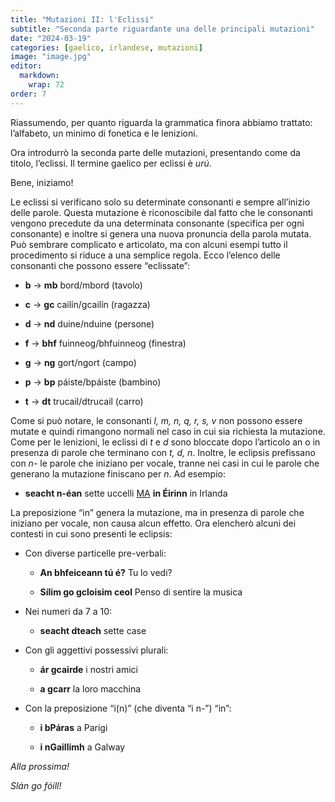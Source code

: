 ```yaml
---
title: "Mutazioni II: l'Eclissi"
subtitle: "Seconda parte riguardante una delle principali mutazioni"
date: "2024-03-19"
categories: [gaelico, irlandese, mutazioni]
image: "image.jpg"
editor: 
  markdown: 
    wrap: 72
order: 7
---
```


Riassumendo, per quanto riguarda la grammatica finora abbiamo trattato:
l'alfabeto, un minimo di fonetica e le lenizioni.

Ora introdurrò la seconda parte delle mutazioni, presentando come da
titolo, l'eclissi. Il termine gaelico per eclissi è *urú*.

Bene, iniziamo!

Le eclissi si verificano solo su determinate consonanti e sempre
all'inizio delle parole. Questa mutazione è riconoscibile dal fatto che
le consonanti vengono precedute da una determinata consonante (specifica
per ogni consonante) e inoltre si genera una nuova pronuncia della
parola mutata. Può sembrare complicato e articolato, ma con alcuni
esempi tutto il procedimento si riduce a una semplice regola. Ecco
l'elenco delle consonanti che possono essere "eclissate":

-   **b** -> **mb** bord/mbord (tavolo)

-   **c** -> **gc** cailín/gcailín (ragazza)

-   **d** -> **nd** duine/nduine (persone)

-   **f** -> **bhf** fuinneog/bhfuinneog (finestra)

-   **g** -> **ng** gort/ngort (campo)

-   **p** -> **bp** páiste/bpáiste (bambino)

-   **t** -> **dt** trucail/dtrucail (carro)

Come si può notare, le consonanti *l, m, n, q, r, s, v* non possono
essere mutate e quindi rimangono normali nel caso in cui sia richiesta
la mutazione. Come per le lenizioni, le eclissi di *t* e *d* sono
bloccate dopo l'articolo an o in presenza di parole che terminano con
*t, d, n*. Inoltre, le eclipsis prefissano con *n-* le parole che
iniziano per vocale, tranne nei casi in cui le parole che generano la
mutazione finiscano per *n*. Ad esempio:

-   **seacht n-éan** sette uccelli [MA]{.underline} **in Éirinn** in
    Irlanda

La preposizione "in" genera la mutazione, ma in presenza di parole che
iniziano per vocale, non causa alcun effetto. Ora elencherò alcuni dei
contesti in cui sono presenti le eclipsis:

-   Con diverse particelle pre-verbali:

    -   **An bhfeiceann tú é?** Tu lo vedi?
    
    -   **Sílim go gcloisim ceol** Penso di sentire la musica
    
-   Nei numeri da 7 a 10:

    -   **seacht dteach** sette case
    
-   Con gli aggettivi possessivi plurali:

    -   **ár gcairde** i nostri amici
    
    -   **a gcarr** la loro macchina
    
-   Con la preposizione "i(n)" (che diventa "i n-") "in":

    -   **i bPáras** a Parigi
    
    -   **i nGaillimh** a Galway

*Alla prossima!*

*Slán go fóill!*
